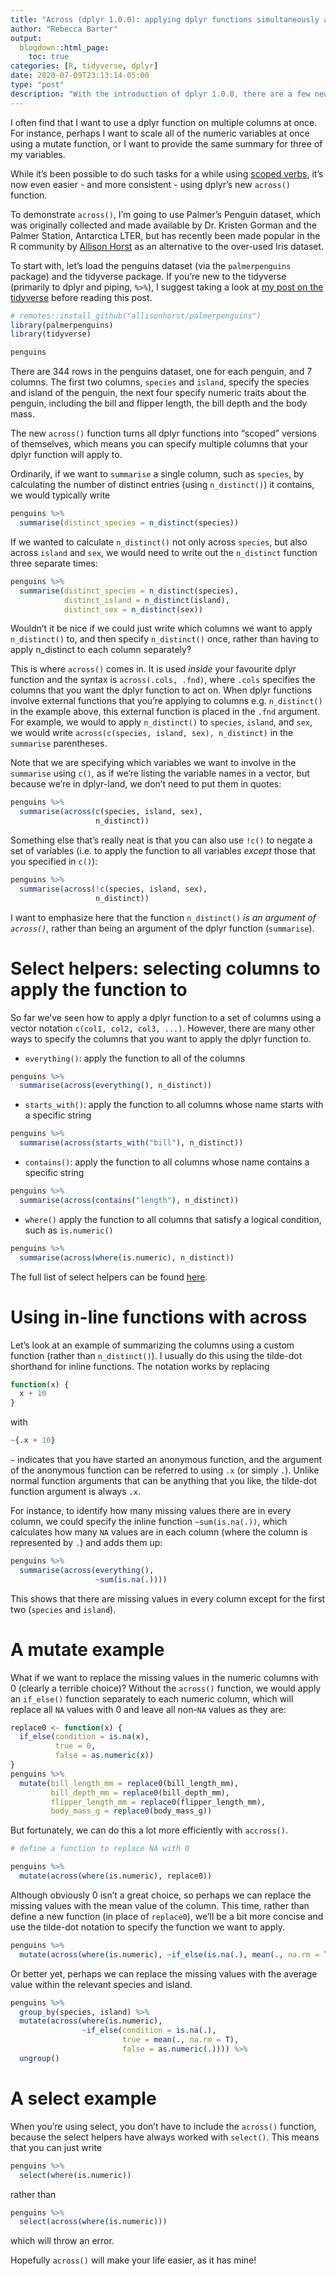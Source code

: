 ```yaml
---
title: "Across (dplyr 1.0.0): applying dplyr functions simultaneously across multiple columns"
author: "Rebecca Barter"
output:
  blogdown::html_page:
    toc: true
categories: [R, tidyverse, dplyr]
date: 2020-07-09T23:13:14-05:00
type: "post" 
description: "With the introduction of dplyr 1.0.0, there are a few new features: the biggest of which is across() which supersedes the scoped versions of dplyr functions." 
---
```


I often find that I want to use a dplyr function on multiple columns at once. For instance, perhaps I want to scale all of the numeric variables at once using a mutate function, or I want to provide the same summary for three of my variables.

While it's been possible to do such tasks for a while using [scoped verbs](http://www.rebeccabarter.com/blog/2019-01-23_scoped-verbs/), it's now even easier - and more consistent - using dplyr's new `across()` function.


To demonstrate `across()`, I'm going to use Palmer's Penguin dataset, which was originally collected and made available by Dr. Kristen Gorman and the Palmer Station, Antarctica LTER, but has recently been made popular in the R community by [Allison Horst](https://twitter.com/allison_horst) as an alternative to the over-used Iris dataset.

To start with, let's load the penguins dataset (via the `palmerpenguins` package) and the tidyverse package. If you're new to the tidyverse (primarily to dplyr and piping, `%>%`), I suggest taking a look at [my post on the tidyverse](http://www.rebeccabarter.com/blog/2019-08-05_base_r_to_tidyverse/) before reading this post.

```r
# remotes::install_github("allisonhorst/palmerpenguins")
library(palmerpenguins)
library(tidyverse)
```


```r
penguins
```

There are 344 rows in the penguins dataset, one for each penguin, and 7 columns. The first two columns, `species` and `island`, specify the species and island of the penguin, the next four specify numeric traits about the penguin, including the bill and flipper length, the bill depth and the body mass.


The new `across()` function turns all dplyr functions into "scoped" versions of themselves, which means you can specify multiple columns that your dplyr function will apply to.

Ordinarily, if we want to `summarise` a single column, such as `species`, by calculating the number of distinct entries (using `n_distinct()`) it contains, we would typically write

```r
penguins %>%
  summarise(distinct_species = n_distinct(species))
```

If we wanted to calculate `n_distinct()` not only across `species`, but also across `island` and `sex`, we would need to write out the `n_distinct` function three separate times:


```r
penguins %>%
  summarise(distinct_species = n_distinct(species),
            distinct_island = n_distinct(island),
            distinct_sex = n_distinct(sex))
```

Wouldn't it be nice if we could just write which columns we want to apply `n_distinct()` to, and then specify `n_distinct()` once, rather than having to apply n_distinct to each column separately? 

This is where `across()` comes in. It is used *inside* your favourite dplyr function and the syntax is `across(.cols, .fnd)`, where `.cols` specifies the columns that you want the dplyr function to act on. When dplyr functions involve external functions that you're applying to columns e.g. `n_distinct()` in the example above, this external function is placed in the `.fnd` argument. For example, we would to apply `n_distinct()` to `species`, `island`, and `sex`, we would write `across(c(species, island, sex), n_distinct)` in the `summarise` parentheses.


Note that we are specifying which variables we want to involve in the `summarise` using `c()`, as if we're listing the variable names in a vector, but because we're in dplyr-land, we don't need to put them in quotes:

```r
penguins %>%
  summarise(across(c(species, island, sex), 
                   n_distinct))
```

Something else that's really neat is that you can also use `!c()` to negate a set of variables (i.e. to apply the function to all variables *except* those that you specified in `c()`):


```r
penguins %>%
  summarise(across(!c(species, island, sex), 
                   n_distinct))
```


I want to emphasize here that the function `n_distinct()` *is an argument of `across()`*, rather than being an argument of the dplyr function (`summarise`).


# Select helpers: selecting columns to apply the function to

So far we've seen how to apply a dplyr function to a set of columns using a vector notation `c(col1, col2, col3, ...)`. However, there are many other ways to specify the columns that you want to apply the dplyr function to.


- `everything()`: apply the function to all of the columns


```r
penguins %>%
  summarise(across(everything(), n_distinct))
```


- `starts_with()`: apply the function to all columns whose name starts with a specific string


```r
penguins %>%
  summarise(across(starts_with("bill"), n_distinct))
```


- `contains()`: apply the function to all columns whose name contains a specific string

```r
penguins %>%
  summarise(across(contains("length"), n_distinct))
```

- `where()` apply the function to all columns that satisfy a logical condition, such as `is.numeric()`

```r
penguins %>%
  summarise(across(where(is.numeric), n_distinct))
```


The full list of select helpers can be found [here](https://dplyr.tidyverse.org/reference/select.html).



# Using in-line functions with across

Let's look at an example of summarizing the columns using a custom function (rather than `n_distinct()`). I usually do this using the tilde-dot shorthand for inline functions. The notation works by replacing

```r
function(x) {
  x + 10
}
```

with 

```r
~{.x + 10}
```

`~` indicates that you have started an anonymous function, and the argument of the anonymous function can be referred to using `.x` (or simply `.`). Unlike normal function arguments that can be anything that you like, the tilde-dot function argument is always `.x`.

For instance, to identify how many missing values there are in every column, we could specify the inline function `~sum(is.na(.))`, which calculates how many `NA` values are in each column (where the column is represented by `.`) and adds them up:

```r
penguins %>%
  summarise(across(everything(), 
                   ~sum(is.na(.))))
```


This shows that there are missing values in every column except for the first two (`species` and `island`).


# A mutate example

What if we want to replace the missing values in the numeric columns with 0 (clearly a terrible choice)? Without the `across()` function, we would apply an `if_else()` function separately to each numeric column, which will replace all `NA` values with 0 and leave all non-`NA` values as they are:

```r
replace0 <- function(x) {
  if_else(condition = is.na(x), 
          true = 0, 
          false = as.numeric(x))
}
penguins %>%
  mutate(bill_length_mm = replace0(bill_length_mm),
         bill_depth_mm = replace0(bill_depth_mm),
         flipper_length_mm = replace0(flipper_length_mm),
         body_mass_g = replace0(body_mass_g))
```


But fortunately, we can do this a lot more efficiently with `accross()`.



```r
# define a function to replace NA with 0

penguins %>%
  mutate(across(where(is.numeric), replace0))
```


Although obviously 0 isn't a great choice, so perhaps we can replace the missing values with the mean value of the column. This time, rather than define a new function (in place of `replace0`), we'll be a bit more concise and use the tilde-dot notation to specify the function we want to apply.

```r
penguins %>%
  mutate(across(where(is.numeric), ~if_else(is.na(.), mean(., na.rm = T), as.numeric(.))))
```

Or better yet, perhaps we can replace the missing values with the average value within the relevant species and island.

```r
penguins %>%
  group_by(species, island) %>%
  mutate(across(where(is.numeric), 
                ~if_else(condition = is.na(.), 
                         true = mean(., na.rm = T), 
                         false = as.numeric(.)))) %>%
  ungroup()
```

# A select example

When you're using select, you don't have to include the `across()` function, because the select helpers have always worked with `select()`. This means that you can just write

```r
penguins %>%
  select(where(is.numeric))
```

rather than

```r
penguins %>%
  select(across(where(is.numeric)))
```

which will throw an error.


Hopefully `across()` will make your life easier, as it has mine!
